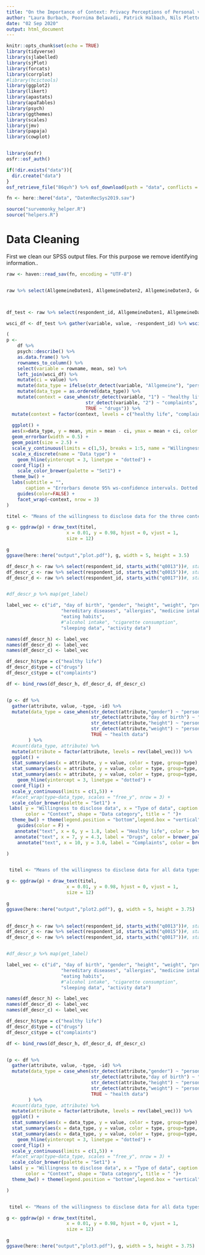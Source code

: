 ```yaml
---
title: "On the Importance of Context: Privacy Perceptions of Personal vs. Health Data in Health Recommender Systems"
author: "Laura Burbach, Poornima Belavadi, Patrick Halbach, Nils Plettenberg, Johannes Nakayama, Lilian Kojan, André Calero Valdez"
date: "02 Sep 2020"
output: html_document
---
```


```r
knitr::opts_chunk$set(echo = TRUE)
library(tidyverse)
library(sjlabelled)
library(sjPlot)
library(forcats)
library(corrplot)
#library(hcictools)
library(ggplot2)
library(likert)
library(apastats)
library(apaTables)
library(psych)
library(ggthemes)
library(scales)
library(jmv)
library(papaja)
library(cowplot)


library(osfr)
osfr::osf_auth()

if(!dir.exists("data")){
  dir.create("data")
}
osf_retrieve_file("86qvh") %>% osf_download(path = "data", conflicts = "overwrite")

fn <- here::here("data", "DatenRecSys2019.sav")

source("survemonky_helper.R")
source("helpers.R")
```

# Data Cleaning
First we clean our SPSS output files. For this purpose we remove identifying information..

```r
raw <- haven::read_sav(fn, encoding = "UTF-8")


raw %>% select(AllgemeineDaten1, AllgemeineDaten2, AllgemeineDaten3, GesundheitsbezogeneDaten1, GesundheitsbezogeneDaten2, GesundheitsbezogeneDaten3) -> df



df_test <- raw %>% select(respondent_id, AllgemeineDaten1, AllgemeineDaten2, AllgemeineDaten3, GesundheitsbezogeneDaten1, GesundheitsbezogeneDaten2, GesundheitsbezogeneDaten3)

wsci_df <- df_test %>% gather(variable, value, -respondent_id) %>% wsci(id = "respondent_id", factors = c("variable"), dv="value")

```


```r
(
p <- 
    df %>% 
    psych::describe() %>% 
    as.data.frame() %>%  
    rownames_to_column() %>% 
    select(variable = rowname, mean, se) %>% 
    left_join(wsci_df) %>% 
    mutate(ci = value) %>% 
    mutate(data_type = ifelse(str_detect(variable, "Allgemeine"), "personal data", "health data")) %>% 
    mutate(data_type = as.ordered(data_type)) %>% 
    mutate(context = case_when(str_detect(variable, "1") ~ "healthy life",
                             str_detect(variable, "2") ~ "complaints",
                             TRUE ~ "drugs")) %>%
  mutate(context = factor(context, levels = c("healthy life", "complaints", "drugs"))) %>% 
    
  ggplot() +
  aes(x=data_type, y = mean, ymin = mean - ci, ymax = mean + ci, color = data_type) +
  geom_errorbar(width = 0.5) +
  geom_point(size = 2.5) +
  scale_y_continuous(limits = c(1,5), breaks = 1:5, name = "Willingness to disclose data") +
  scale_x_discrete(name = "Data type") +
    geom_hline(yintercept = 3, linetype = "dotted") +
  coord_flip() +
    scale_color_brewer(palette = "Set1") +
  theme_bw() +
  labs(subtitle = "",
       caption = "Errorbars denote 95% ws-confidence intervals. Dotted line is threshold of neutrality.") +
    guides(color=FALSE) +
    facet_wrap(~context, nrow = 3)
)
```


```r
titel <- "Means of the willingness to disclose data for the three contexts"

g <- ggdraw(p) + draw_text(titel, 
                      x = 0.01, y = 0.98, hjust = 0, vjust = 1,
                      size = 12)  

g
ggsave(here::here("output","plot.pdf"), g, width = 5, height = 3.5)  


```

```r
df_descr_h <- raw %>% select(respondent_id, starts_with("q0013"))#, starts_with("q0014"))
df_descr_c <- raw %>% select(respondent_id, starts_with("q0015"))#, starts_with("q0016"))
df_descr_d <- raw %>% select(respondent_id, starts_with("q0017"))#, starts_with("q0018"))


#df_descr_p %>% map(get_label)

label_vec <- c("id", "day of birth", "gender", "height", "weight", "pre-existing conditions", "chronic diseases", 
                    "hereditary diseases", "allergies", "medicine intake", 
                    "eating habits", 
                    #"alcohol intake", "cigarette consumption",
                    "sleeping data", "activity data")

names(df_descr_h) <- label_vec
names(df_descr_d) <- label_vec
names(df_descr_c) <- label_vec

df_descr_h$type = c("healthy life")
df_descr_d$type = c("drugs")
df_descr_c$type = c("complaints")

df <- bind_rows(df_descr_h, df_descr_d, df_descr_c)


(p <- df %>% 
  gather(attribute, value, -type, -id) %>% 
  mutate(data_type = case_when(str_detect(attribute,"gender") ~ "personal data",
                               str_detect(attribute,"day of birth") ~ "personal data",
                               str_detect(attribute,"height") ~ "personal data",
                               str_detect(attribute,"weight") ~ "personal data",
                               TRUE ~ "health data")
        ) %>% 
  #count(data_type, attribute) %>% 
  mutate(attribute = factor(attribute, levels = rev(label_vec))) %>% 
  ggplot() + 
  stat_summary(aes(x = attribute, y = value, color = type, group=type), geom="line", position = position_dodge(width = 0.1)) +
  stat_summary(aes(x = attribute, y = value, color = type, group=type, shape = data_type), position = position_dodge(width = 0.1), size = 0.75) +
  stat_summary(aes(x = attribute, y = value, color = type, group=type, shape = data_type), geom="point", position = position_dodge(width = 0.1), size = 1.3, color = "white") +
    geom_hline(yintercept = 3, linetype = "dotted") +
  coord_flip() +
  scale_y_continuous(limits = c(1,5)) +
  #facet_wrap(type~data_type, scales = "free_y", nrow = 3) +
  scale_color_brewer(palette = "Set1") +
 labs( y = "Willingness to disclose data", x = "Type of data", caption = "Errorbars denote standard errors. Dotted line is threshold of neutrality.", 
       color = "Context", shape = "Data category", title = " ")+
  theme_bw() + theme(legend.position = "bottom",legend.box = "vertical") +
    guides(color = F) +
   annotate("text", x = 6, y = 1.8, label = "Healthy life", color = brewer_pal(palette = "Set1")(3)) +
   annotate("text", x = 7, y = 4.3, label = "Drugs", color = brewer_pal(palette = "Set1")(2)) +
    annotate("text", x = 10, y = 3.0, label = "Complaints", color = brewer_pal(palette = "Set1")(1))

)


 titel <- "Means of the willingness to disclose data for all data types"

g <- ggdraw(p) + draw_text(titel, 
                      x = 0.01, y = 0.98, hjust = 0, vjust = 1,
                      size = 12)  

g
ggsave(here::here("output","plot2.pdf"), g, width = 5, height = 3.75)  
  

```


```r
df_descr_h <- raw %>% select(respondent_id, starts_with("q0013"))#, starts_with("q0014"))
df_descr_c <- raw %>% select(respondent_id, starts_with("q0015"))#, starts_with("q0016"))
df_descr_d <- raw %>% select(respondent_id, starts_with("q0017"))#, starts_with("q0018"))


#df_descr_p %>% map(get_label)

label_vec <- c("id", "day of birth", "gender", "height", "weight", "pre-existing conditions", "chronic diseases", 
                    "hereditary diseases", "allergies", "medicine intake", 
                    "eating habits", 
                    #"alcohol intake", "cigarette consumption",
                    "sleeping data", "activity data")

names(df_descr_h) <- label_vec
names(df_descr_d) <- label_vec
names(df_descr_c) <- label_vec

df_descr_h$type = c("healthy life")
df_descr_d$type = c("drugs")
df_descr_c$type = c("complaints")

df <- bind_rows(df_descr_h, df_descr_d, df_descr_c)


(p <- df %>% 
  gather(attribute, value, -type, -id) %>% 
  mutate(data_type = case_when(str_detect(attribute,"gender") ~ "personal data",
                               str_detect(attribute,"day of birth") ~ "personal data",
                               str_detect(attribute,"height") ~ "personal data",
                               str_detect(attribute,"weight") ~ "personal data",
                               TRUE ~ "health data")
        ) %>% 
  #count(data_type, attribute) %>% 
  mutate(attribute = factor(attribute, levels = rev(label_vec))) %>% 
  ggplot() + 
  stat_summary(aes(x = data_type, y = value, color = type, group=type), fun.data = mean_cl_boot, geom="line", position = position_dodge(width = 0.1)) +
  stat_summary(aes(x = data_type, y = value, color = type, group=type, shape = data_type),  fun.data = mean_cl_boot, position = position_dodge(width = 0.1), size = 0.75) +
  stat_summary(aes(x = data_type, y = value, color = type, group=type, shape = data_type),  fun.data = mean_cl_boot, geom="point", position = position_dodge(width = 0.1), size = 1.3, color = "white") +
    geom_hline(yintercept = 3, linetype = "dotted") +
  coord_flip() +
  scale_y_continuous(limits = c(1,5)) +
  #facet_wrap(type~data_type, scales = "free_y", nrow = 3) +
  scale_color_brewer(palette = "Set1") +
 labs( y = "Willingness to disclose data", x = "Type of data", caption = "Errorbars denote 95% ws-confidence intervals. Dotted line is threshold of neutrality.", 
       color = "Context", shape = "Data category", title = " ")+
  theme_bw() + theme(legend.position = "bottom",legend.box = "vertical") 

)


 titel <- "Means of the willingness to disclose data for all data types"

g <- ggdraw(p) + draw_text(titel, 
                      x = 0.01, y = 0.98, hjust = 0, vjust = 1,
                      size = 12)  

g
ggsave(here::here("output","plot3.pdf"), g, width = 5, height = 3.75)  
```


